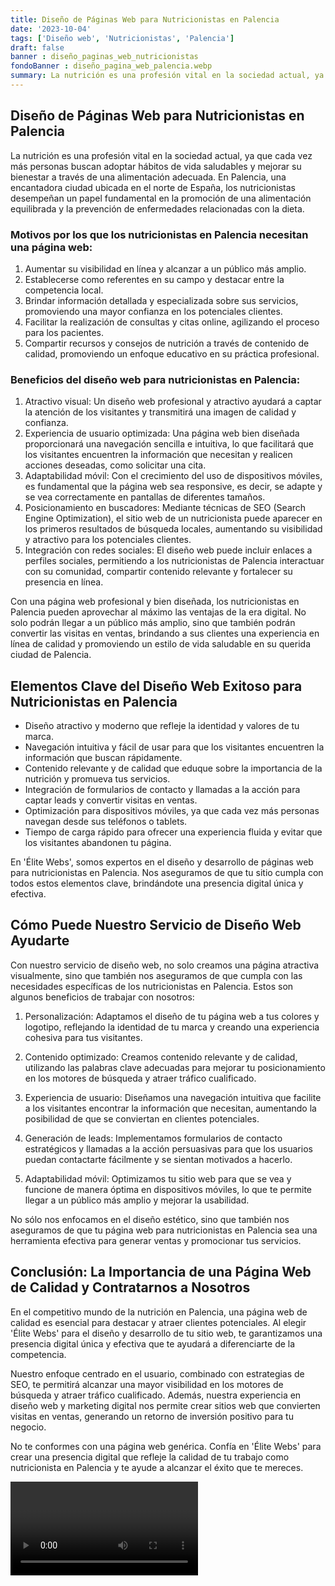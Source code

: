 ```yaml
---
title: Diseño de Páginas Web para Nutricionistas en Palencia
date: '2023-10-04'
tags: ['Diseño web', 'Nutricionistas', 'Palencia']
draft: false
banner : diseño_paginas_web_nutricionistas
fondoBanner : diseño_pagina_web_palencia.webp
summary: La nutrición es una profesión vital en la sociedad actual, ya que cada vez más personas buscan adoptar hábitos de vida saludables y mejorar su bienestar a través de una alimentación adecuada. En Palencia, una encantadora ciudad ubicada en el norte de España, los nutricionistas desempeñan un papel fundamental en la promoción de una alimentación equilibrada y la prevención de enfermedades relacionadas con la dieta.
---
```


## Diseño de Páginas Web para Nutricionistas en Palencia

La nutrición es una profesión vital en la sociedad actual, ya que cada vez más personas buscan adoptar hábitos de vida saludables y mejorar su bienestar a través de una alimentación adecuada. En Palencia, una encantadora ciudad ubicada en el norte de España, los nutricionistas desempeñan un papel fundamental en la promoción de una alimentación equilibrada y la prevención de enfermedades relacionadas con la dieta.

### Motivos por los que los nutricionistas en Palencia necesitan una página web:

1. Aumentar su visibilidad en línea y alcanzar a un público más amplio.
2. Establecerse como referentes en su campo y destacar entre la competencia local.
3. Brindar información detallada y especializada sobre sus servicios, promoviendo una mayor confianza en los potenciales clientes.
4. Facilitar la realización de consultas y citas online, agilizando el proceso para los pacientes.
5. Compartir recursos y consejos de nutrición a través de contenido de calidad, promoviendo un enfoque educativo en su práctica profesional.

### Beneficios del diseño web para nutricionistas en Palencia:

1. Atractivo visual: Un diseño web profesional y atractivo ayudará a captar la atención de los visitantes y transmitirá una imagen de calidad y confianza.
2. Experiencia de usuario optimizada: Una página web bien diseñada proporcionará una navegación sencilla e intuitiva, lo que facilitará que los visitantes encuentren la información que necesitan y realicen acciones deseadas, como solicitar una cita.
3. Adaptabilidad móvil: Con el crecimiento del uso de dispositivos móviles, es fundamental que la página web sea responsive, es decir, se adapte y se vea correctamente en pantallas de diferentes tamaños.
4. Posicionamiento en buscadores: Mediante técnicas de SEO (Search Engine Optimization), el sitio web de un nutricionista puede aparecer en los primeros resultados de búsqueda locales, aumentando su visibilidad y atractivo para los potenciales clientes.
5. Integración con redes sociales: El diseño web puede incluir enlaces a perfiles sociales, permitiendo a los nutricionistas de Palencia interactuar con su comunidad, compartir contenido relevante y fortalecer su presencia en línea.

Con una página web profesional y bien diseñada, los nutricionistas en Palencia pueden aprovechar al máximo las ventajas de la era digital. No solo podrán llegar a un público más amplio, sino que también podrán convertir las visitas en ventas, brindando a sus clientes una experiencia en línea de calidad y promoviendo un estilo de vida saludable en su querida ciudad de Palencia.

<GifSeo />

<Cta />

## Elementos Clave del Diseño Web Exitoso para Nutricionistas en Palencia

- Diseño atractivo y moderno que refleje la identidad y valores de tu marca.
- Navegación intuitiva y fácil de usar para que los visitantes encuentren la información que buscan rápidamente.
- Contenido relevante y de calidad que eduque sobre la importancia de la nutrición y promueva tus servicios.
- Integración de formularios de contacto y llamadas a la acción para captar leads y convertir visitas en ventas.
- Optimización para dispositivos móviles, ya que cada vez más personas navegan desde sus teléfonos o tablets.
- Tiempo de carga rápido para ofrecer una experiencia fluida y evitar que los visitantes abandonen tu página.

En 'Élite Webs', somos expertos en el diseño y desarrollo de páginas web para nutricionistas en Palencia. Nos aseguramos de que tu sitio cumpla con todos estos elementos clave, brindándote una presencia digital única y efectiva.

## Cómo Puede Nuestro Servicio de Diseño Web Ayudarte

Con nuestro servicio de diseño web, no solo creamos una página atractiva visualmente, sino que también nos aseguramos de que cumpla con las necesidades específicas de los nutricionistas en Palencia. Estos son algunos beneficios de trabajar con nosotros:

1. Personalización: Adaptamos el diseño de tu página web a tus colores y logotipo, reflejando la identidad de tu marca y creando una experiencia cohesiva para tus visitantes.

2. Contenido optimizado: Creamos contenido relevante y de calidad, utilizando las palabras clave adecuadas para mejorar tu posicionamiento en los motores de búsqueda y atraer tráfico cualificado.

3. Experiencia de usuario: Diseñamos una navegación intuitiva que facilite a los visitantes encontrar la información que necesitan, aumentando la posibilidad de que se conviertan en clientes potenciales.

4. Generación de leads: Implementamos formularios de contacto estratégicos y llamadas a la acción persuasivas para que los usuarios puedan contactarte fácilmente y se sientan motivados a hacerlo.

5. Adaptabilidad móvil: Optimizamos tu sitio web para que se vea y funcione de manera óptima en dispositivos móviles, lo que te permite llegar a un público más amplio y mejorar la usabilidad.

No sólo nos enfocamos en el diseño estético, sino que también nos aseguramos de que tu página web para nutricionistas en Palencia sea una herramienta efectiva para generar ventas y promocionar tus servicios.

## Conclusión: La Importancia de una Página Web de Calidad y Contratarnos a Nosotros

En el competitivo mundo de la nutrición en Palencia, una página web de calidad es esencial para destacar y atraer clientes potenciales. Al elegir 'Élite Webs' para el diseño y desarrollo de tu sitio web, te garantizamos una presencia digital única y efectiva que te ayudará a diferenciarte de la competencia.

Nuestro enfoque centrado en el usuario, combinado con estrategias de SEO, te permitirá alcanzar una mayor visibilidad en los motores de búsqueda y atraer tráfico cualificado. Además, nuestra experiencia en diseño web y marketing digital nos permite crear sitios web que convierten visitas en ventas, generando un retorno de inversión positivo para tu negocio.

No te conformes con una página web genérica. Confía en 'Élite Webs' para crear una presencia digital que refleje la calidad de tu trabajo como nutricionista en Palencia y te ayude a alcanzar el éxito que te mereces.

<Video />

<CtaBot job='Nutricionistas' city='Palencia'/>

<Gmaps query='Palencia+españa+maps' />